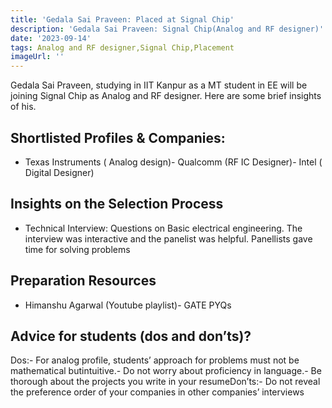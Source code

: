 ```yaml
---
title: 'Gedala Sai Praveen: Placed at Signal Chip'
description: 'Gedala Sai Praveen: Signal Chip(Analog and RF designer)'
date: '2023-09-14'
tags: Analog and RF designer,Signal Chip,Placement
imageUrl: ''
---
```


Gedala Sai Praveen, studying in IIT Kanpur as a MT  student in EE will be joining Signal Chip as Analog and RF designer. Here are some brief insights of his.

## Shortlisted Profiles & Companies:
- Texas Instruments ( Analog design)- Qualcomm (RF IC Designer)- Intel ( Digital Designer)

## Insights on the Selection Process
- Technical Interview: Questions on Basic electrical engineering. The interview was interactive and the panelist was helpful. Panellists gave time for solving problems

##  Preparation Resources
- Himanshu Agarwal (Youtube playlist)- GATE PYQs

## Advice for students (dos and don’ts)? 
Dos:- For analog profile, students’ approach for problems must not be mathematical butintuitive.- Do not worry about proficiency in language.- Be thorough about the projects you write in your resumeDon’ts:- Do not reveal the preference order of your companies in other companies’ interviews


